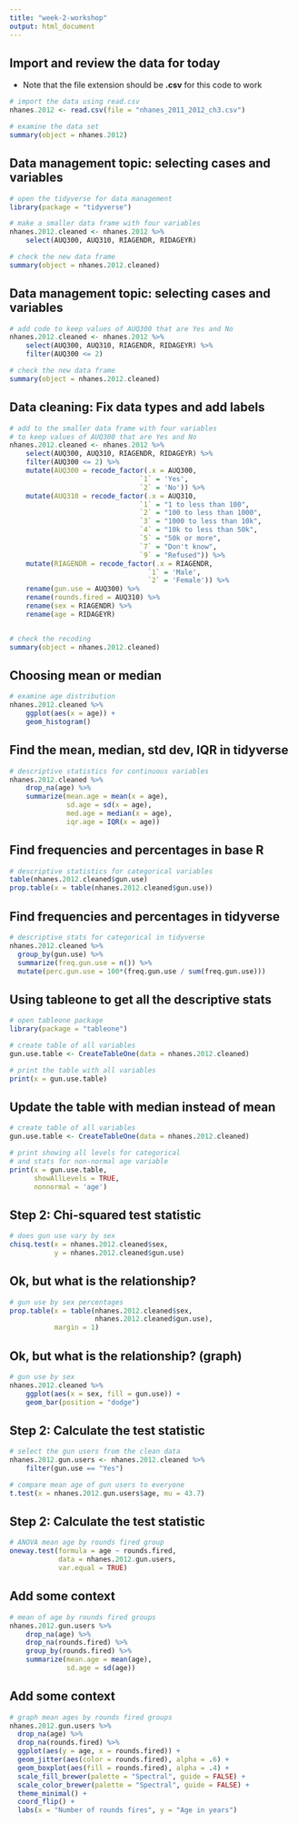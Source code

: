---
title: "week-2-workshop"
output: html_document
---

## Import and review the data for today

* Note that the file extension should be **.csv** for this code to work

```{r}
# import the data using read.csv
nhanes.2012 <- read.csv(file = "nhanes_2011_2012_ch3.csv")

# examine the data set 
summary(object = nhanes.2012)
```

## Data management topic: selecting cases and variables 

```{r}
# open the tidyverse for data management
library(package = "tidyverse")

# make a smaller data frame with four variables 
nhanes.2012.cleaned <- nhanes.2012 %>%
    select(AUQ300, AUQ310, RIAGENDR, RIDAGEYR)

# check the new data frame 
summary(object = nhanes.2012.cleaned)
```

## Data management topic: selecting cases and variables 

```{r}
# add code to keep values of AUQ300 that are Yes and No
nhanes.2012.cleaned <- nhanes.2012 %>%
    select(AUQ300, AUQ310, RIAGENDR, RIDAGEYR) %>%
    filter(AUQ300 <= 2)

# check the new data frame 
summary(object = nhanes.2012.cleaned)
```

## Data cleaning: Fix data types and add labels 

```{r}
# add to the smaller data frame with four variables 
# to keep values of AUQ300 that are Yes and No
nhanes.2012.cleaned <- nhanes.2012 %>%
    select(AUQ300, AUQ310, RIAGENDR, RIDAGEYR) %>%
    filter(AUQ300 <= 2) %>%
    mutate(AUQ300 = recode_factor(.x = AUQ300,
                                `1` = 'Yes',
                                `2` = 'No')) %>%
    mutate(AUQ310 = recode_factor(.x = AUQ310,
                                `1` = "1 to less than 100",
                                `2` = "100 to less than 1000",
                                `3` = "1000 to less than 10k",
                                `4` = "10k to less than 50k",
                                `5` = "50k or more",
                                `7` = "Don't know",
                                `9` = "Refused")) %>%
    mutate(RIAGENDR = recode_factor(.x = RIAGENDR,
                                  `1` = 'Male',
                                  `2` = 'Female')) %>%
    rename(gun.use = AUQ300) %>%
    rename(rounds.fired = AUQ310) %>%
    rename(sex = RIAGENDR) %>%
    rename(age = RIDAGEYR) 


# check the recoding
summary(object = nhanes.2012.cleaned)

```

## Choosing mean or median

```{r}
# examine age distribution  
nhanes.2012.cleaned %>%
    ggplot(aes(x = age)) + 
    geom_histogram()
```

## Find the mean, median, std dev, IQR in tidyverse 

```{r}
# descriptive statistics for continuous variables
nhanes.2012.cleaned %>%
    drop_na(age) %>%
    summarize(mean.age = mean(x = age),
              sd.age = sd(x = age),
              med.age = median(x = age),
              iqr.age = IQR(x = age))
```

## Find frequencies and percentages in base R

```{r}
# descriptive statistics for categorical variables 
table(nhanes.2012.cleaned$gun.use) 
prop.table(x = table(nhanes.2012.cleaned$gun.use))
```

## Find frequencies and percentages in tidyverse  

```{r}
# descriptive stats for categorical in tidyverse
nhanes.2012.cleaned %>%
  group_by(gun.use) %>%
  summarize(freq.gun.use = n()) %>%
  mutate(perc.gun.use = 100*(freq.gun.use / sum(freq.gun.use)))
```

## Using tableone to get all the descriptive stats

```{r}
# open tableone package
library(package = "tableone")
```

```{r}
# create table of all variables
gun.use.table <- CreateTableOne(data = nhanes.2012.cleaned)

# print the table with all variables
print(x = gun.use.table)
```

## Update the table with median instead of mean

```{r}
# create table of all variables
gun.use.table <- CreateTableOne(data = nhanes.2012.cleaned)

# print showing all levels for categorical 
# and stats for non-normal age variable
print(x = gun.use.table, 
      showAllLevels = TRUE,
      nonnormal = 'age')
```

## Step 2: Chi-squared test statistic 

```{r}
# does gun use vary by sex
chisq.test(x = nhanes.2012.cleaned$sex,
           y = nhanes.2012.cleaned$gun.use)
```


## Ok, but what is the relationship? 

```{r}
# gun use by sex percentages
prop.table(x = table(nhanes.2012.cleaned$sex,
                     nhanes.2012.cleaned$gun.use),
           margin = 1)
```

## Ok, but what is the relationship? (graph)

```{r}
# gun use by sex
nhanes.2012.cleaned %>%
    ggplot(aes(x = sex, fill = gun.use)) + 
    geom_bar(position = "dodge")
```

## Step 2: Calculate the test statistic

```{r}
# select the gun users from the clean data
nhanes.2012.gun.users <- nhanes.2012.cleaned %>%
    filter(gun.use == "Yes")

# compare mean age of gun users to everyone
t.test(x = nhanes.2012.gun.users$age, mu = 43.7)

```

## Step 2: Calculate the test statistic 

```{r}
# ANOVA mean age by rounds fired group
oneway.test(formula = age ~ rounds.fired,
            data = nhanes.2012.gun.users,
            var.equal = TRUE)
```

## Add some context 

```{r}
# mean of age by rounds fired groups
nhanes.2012.gun.users %>% 
    drop_na(age) %>% 
    drop_na(rounds.fired) %>%
    group_by(rounds.fired) %>%
    summarize(mean.age = mean(age),
              sd.age = sd(age))
```

## Add some context 

```{r}
# graph mean ages by rounds fired groups
nhanes.2012.gun.users %>%
  drop_na(age) %>% 
  drop_na(rounds.fired) %>%
  ggplot(aes(y = age, x = rounds.fired)) + 
  geom_jitter(aes(color = rounds.fired), alpha = .6) +
  geom_boxplot(aes(fill = rounds.fired), alpha = .4) + 
  scale_fill_brewer(palette = "Spectral", guide = FALSE) +
  scale_color_brewer(palette = "Spectral", guide = FALSE) +
  theme_minimal() + 
  coord_flip() +
  labs(x = "Number of rounds fires", y = "Age in years")
```



